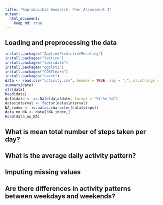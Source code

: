 ```yaml
---
title: "Reproducible Research: Peer Assessment 1"
output: 
  html_document:
    keep_md: true
---
```

## Loading and preprocessing the data
```r
install.packages("AppliedPredictiveModeling")
install.packages("lattice")
install.packages("lubridate")
install.packages("ggplot2")
install.packages("CORElearn")
install.packages("caret")
data <- read.csv("activity.csv", header = TRUE, sep = ",", na.strings = "NA")
summary(data)
str(data)
head(data)
data$date <- as.Date(data$date, format = "%Y-%m-%d")
data$interval <- factor(data$interval)
NA_index <- is.na(as.character(data$steps))
data_no_NA <- data[!NA_index,]
head(data_no_NA)
```

## What is mean total number of steps taken per day?



## What is the average daily activity pattern?



## Imputing missing values



## Are there differences in activity patterns between weekdays and weekends?
